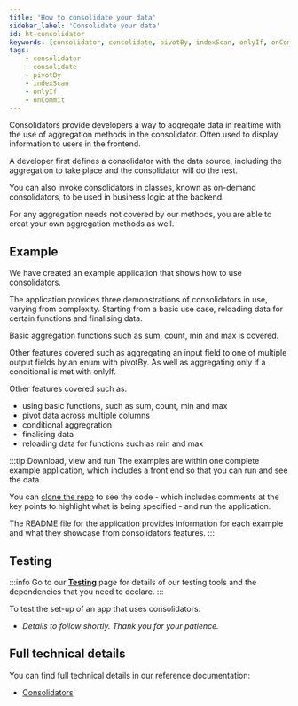 ```yaml
---
title: 'How to consolidate your data'
sidebar_label: 'Consolidate your data'
id: ht-consolidator
keywords: [consolidator, consolidate, pivotBy, indexScan, onlyIf, onCommit]
tags:
    - consolidator
    - consolidate
    - pivotBy
    - indexScan
    - onlyIf
    - onCommit
---
```



Consolidators provide developers a way to aggregate data in realtime with the use of aggregation methods in the consolidator. Often used to display information to users in the frontend.

A developer first defines a consolidator with the data source, including the aggregation to take place and the consolidator will do the rest.

You can also invoke consolidators in classes, known as on-demand consolidators, to be used in business logic at the backend.

For any aggregation needs not covered by our methods, you are able to creat your own aggregation methods as well.

## Example
We have created an example application that shows how to use consolidators.

The application provides three demonstrations of consolidators in use, varying from complexity. Starting from a basic use case, reloading data for certain functions and finalising data.

Basic aggregation functions such as sum, count, min and max is covered.

Other features covered such as aggregating an input field to one of multiple output fields by an enum with pivotBy. As well as aggregating only if a conditional is met with onlyIf.

Other features covered such as:
- using basic functions, such as sum, count, min and max
- pivot data across multiple columns
- conditional aggregration
- finalising data
- reloading data for functions such as min and max

:::tip Download, view and run
The examples are within one complete example application, which includes a front end so that you can run and see the data.

You can [clone the repo](https://github.com/genesiscommunitysuccess/howto-consolidators/tree/main) to see the code - which includes comments at the key points to highlight what is being specified - and run the application.

The README file for the application provides information for each example and what they showcase from consolidators features.
:::

## Testing

:::info
Go to our [**Testing**](/how-to/ht-prepare-test/) page for details of our testing tools and the dependencies that you need to declare.
:::

To test the set-up of an app that uses consolidators:

- *Details to follow shortly. Thank you for your patience.*

## Full technical details
You can find full technical details in our reference documentation:

- [Consolidators](/develop/server-capabilities/integrations/real-time-aggregation-consolidator/)
